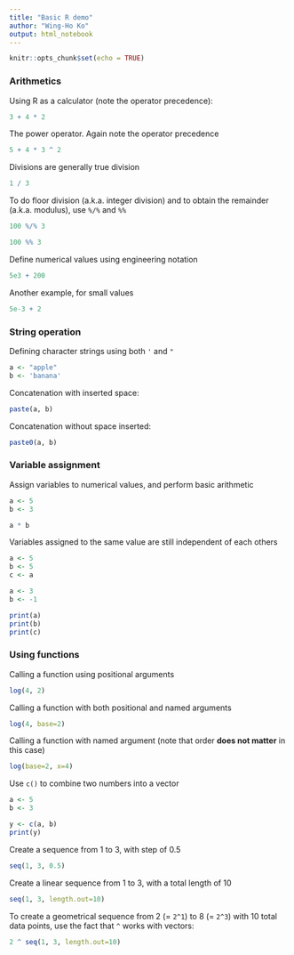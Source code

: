 ```yaml
---
title: "Basic R demo"
author: "Wing-Ho Ko"
output: html_notebook
---
```


```r
knitr::opts_chunk$set(echo = TRUE)
```

### Arithmetics

Using R as a calculator (note the operator precedence):

```r
3 + 4 * 2
```

The power operator. Again note the operator precedence

```r
5 + 4 * 3 ^ 2
```

Divisions are generally true division

```r
1 / 3
```

To do floor division (a.k.a. integer division) and to obtain the remainder (a.k.a. modulus), use `%/%` and `%%`

```r
100 %/% 3
```

```r
100 %% 3
```

Define numerical values using engineering notation

```r
5e3 + 200
```

Another example, for small values

```r
5e-3 + 2
```

### String operation

Defining character strings using both `'` and `"`

```r
a <- "apple"
b <- 'banana'
```

Concatenation with inserted space:

```r
paste(a, b)
```

Concatenation without space inserted:

```r
paste0(a, b)
```

### Variable assignment

Assign variables to numerical values, and perform basic arithmetic

```r
a <- 5
b <- 3

a * b
```

Variables assigned to the same value are still independent of each others

```r
a <- 5
b <- 5 
c <- a

a <- 3
b <- -1

print(a)
print(b)
print(c)
```

### Using functions

Calling a function using positional arguments

```r
log(4, 2)
```

Calling a function with both positional and named arguments

```r
log(4, base=2)
```

Calling a function with named argument (note that order **does not matter** in this case)

```r
log(base=2, x=4)
```

Use `c()` to combine two numbers into a vector

```r
a <- 5
b <- 3

y <- c(a, b)
print(y)
```

Create a sequence from 1 to 3, with step of 0.5

```r
seq(1, 3, 0.5)
```

Create a linear sequence from 1 to 3, with a total length of 10

```r
seq(1, 3, length.out=10)
```

To create a geometrical sequence from 2 (= `2^1`) to 8 (= `2^3`) with 10 total data points, use the fact that `^` works with vectors:

```r
2 ^ seq(1, 3, length.out=10)
```


